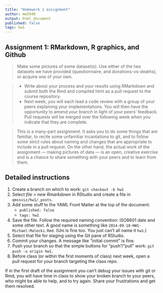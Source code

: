 ```yaml
---
title: "Homework 1 assignment"
author: mm3940
output: html_document
published: false
tags: hw1
---
```


## Assignment 1: RMarkdown, R graphics, and Github

> Make some pictures of some dataset(s). Use either of the two datasets we have provided (questionnaire, and donations-vs-deaths), or acquire one of your own.

> - Write about your process and your results using RMarkdown and submit both the Rmd and compiled html as a pull request to the course repository.
> - Next week, you will each lead a code review with a group of your peers explaining your implementations. You will then have the opportunity to amend your branch in light of your peers’ feedback. Pull requests will be merged over the following week when you indicate that they are complete.

> This is a many-part assignment. It asks you to do some things that are familiar, to recite some unfamiliar incantations to git, and to follow some strict rules about naming and changes that are appropriate to include in a pull request. On the other hand, the actual work of the assignment — making pictures of data — is an open, creative exercise and is a chance to share something with your peers and to learn from them. 

## Detailed instructions

1. Create a branch on which to work: `git checkout -b hw1`
1. Select *file > new Rmarkdown* in RStudio and create a file in `qmssviz/hw1/_posts`.
1. Add some stuff to the YAML Front Matter at the top of the document:
   - `published: false`
   - `tags: hw1`
1. Save the file. Follow the required naming convention: ISO8601 date and some other text. A good name is something like `2014-09-18-HW1-Michael-Malecki.Rmd`. (Uni is fine too. You just can't all name it `hw1`.)
1. Select that file for staging using the Git pane of RStudio.
1. Commit your changes. A message like “initial commit” is fine.
1. Push your branch so that the simple buttons for “push”/“pull” work: `git push -u origin hw1`.
1. Before class (or within the first moments of class) next week, open a pull request for your branch targeting the class repo.

If in the first draft of the assignment you can’t debug your issues with git or Rmd, you will have time in class to show your broken branch to your peers, who might be able to help, and to try again. Share your frustrations and get them resolved.